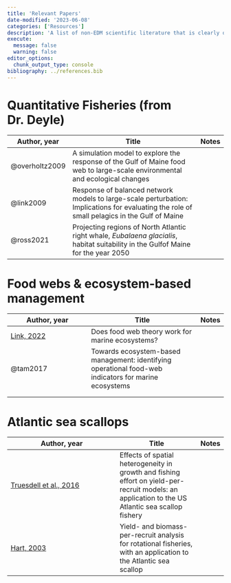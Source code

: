 ```yaml
---
title: 'Relevant Papers'
date-modified: '2023-06-08'
categories: ['Resources']
description: 'A list of non-EDM scientific literature that is clearly or potentially related to my project. Papers related to EDM can be found on the Intro to EDM page.'
execute: 
  message: false
  warning: false
editor_options: 
  chunk_output_type: console
bibliography: ../references.bib
---
```


# Quantitative Fisheries (from Dr. Deyle)

| Author, year   | Title                                                                                                                                        | Notes |
|----------------|----------------------------------------------------------------------------------------------------------------------------------------------|-------|
| @overholtz2009 | A simulation model to explore the response of the Gulf of Maine food web to large-scale environmental and ecological changes                 |       |
| @link2009      | Response of balanced network models to large-scale perturbation: Implications for evaluating the role of small pelagics in the Gulf of Maine |       |
| @ross2021      | Projecting regions of North Atlantic right whale, *Eubalaena glacialis*, habitat suitability in the Gulfof Maine for the year 2050           |       |

# Food webs & ecosystem-based management

| Author, year                                                             | Title                                                                                                 | Notes |
|--------------------------------------------------------------------------|-------------------------------------------------------------------------------------------------------|-------|
| [Link, 2022](https://www.int-res.com/articles/meps2002/230/m230p001.pdf) | Does food web theory work for marine ecosystems?                                                      |       |
| @tam2017                                                                 | Towards ecosystem-based management: identifying operational food-web indicators for marine ecosystems |       |
|                                                                          |                                                                                                       |       |
|                                                                          |                                                                                                       |       |

# Atlantic sea scallops

| Author, year                                                                                                                                                                                               | Title                                                                                                                                            | Notes |
|------------------------------------------------------------------------------------------------------------------------------------------------------------------------------------------------------------|--------------------------------------------------------------------------------------------------------------------------------------------------|-------|
| [Truesdell et al., 2016](https://academic.oup.com/icesjms/article/73/4/1062/2457902)                                                                                                                       | Effects of spatial heterogeneity in growth and fishing effort on yield-per-recruit models: an application to the US Atlantic sea scallop fishery |       |
| [Hart, 2003](https://www.researchgate.net/publication/279700466_Yield-_and_biomass-per-recruit_analysis_for_rotational_fisheries_with_an_application_to_the_Atlantic_sea_scallop_Placopecten_magellanicus) | Yield- and biomass-per-recruit analysis for rotational fisheries, with an application to the Atlantic sea scallop                                |       |

<!-- # Recruitment -->

<!-- | Author, year | Title | Notes | -->

<!-- |--------------|-------|-------| -->

<!-- |      Link        |       |       | -->

<!-- |              |       |       | -->

<!-- |              |       |       | -->
